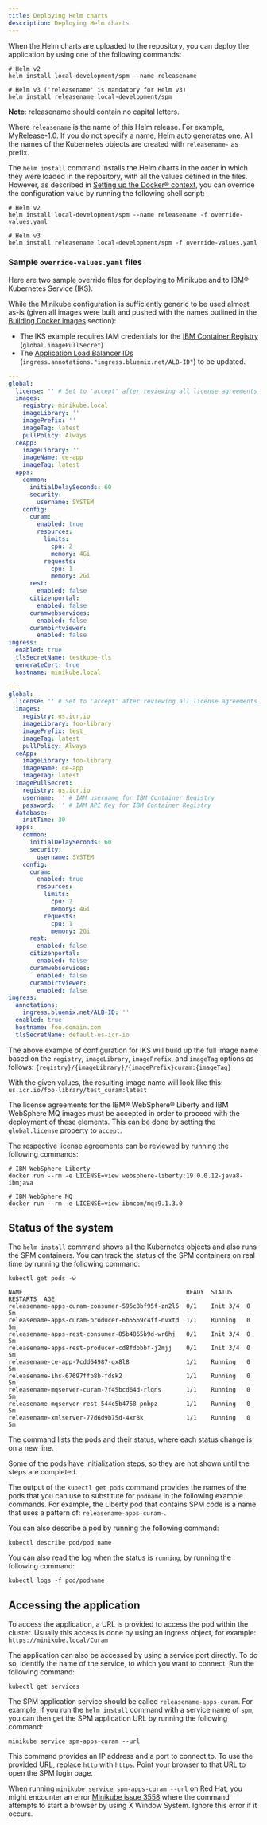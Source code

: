 ```yaml
---
title: Deploying Helm charts
description: Deploying Helm charts
---
```


When the Helm charts are uploaded to the repository, you can deploy the application by using one of the following commands:

```shell
# Helm v2
helm install local-development/spm --name releasename

# Helm v3 ('releasename' is mandatory for Helm v3)
helm install releasename local-development/spm
```

<InlineNotification>

**Note**: releasename should contain no capital letters.

</InlineNotification>

Where `releasename` is the name of this Helm release. For example, MyRelease-1.0.
If you do not specify a name, Helm auto generates one. All the names of the Kubernetes objects are created with `releasename-` as prefix.

The `helm install` command installs the Helm charts in the order in which they were loaded in the repository, with all the values defined in the files.
However, as described in [Setting up the Docker® context](../02-build-images/setup_docker_context), you can override the configuration value by running the following shell script:

```shell
# Helm v2
helm install local-development/spm --name releasename -f override-values.yaml

# Helm v3
helm install releasename local-development/spm -f override-values.yaml
```

### Sample `override-values.yaml` files

Here are two sample override files for deploying to Minikube and to IBM® Kubernetes Service (IKS).

<InlineNotification>

While the Minikube configuration is sufficiently generic to be used almost as-is (given all images were built and pushed with the names outlined in the [Building Docker images](../02-build-images/build_images) section):

* The IKS example requires IAM credentials for the [IBM Container Registry](https://cloud.ibm.com/docs/containers?topic=containers-registry) (`global.imagePullSecret`)
* The [Application Load Balancer IDs](https://cloud.ibm.com/docs/containers?topic=containers-ingress_annotation#alb-id) (`ingress.annotations."ingress.bluemix.net/ALB-ID"`) to be updated.

</InlineNotification>

<Tabs>

<Tab label="Minikube">
<Row>
<Column>

```yaml path=minikube-values.yaml src=/resources/minikube-values.yaml
---
global:
  license: '' # Set to 'accept' after reviewing all license agreements
  images:
    registry: minikube.local
    imageLibrary: ''
    imagePrefix: ''
    imageTag: latest
    pullPolicy: Always
  ceApp:
    imageLibrary: ''
    imageName: ce-app
    imageTag: latest
  apps:
    common:
      initialDelaySeconds: 60
      security:
        username: SYSTEM
    config:
      curam:
        enabled: true
        resources:
          limits:
            cpu: 2
            memory: 4Gi
          requests:
            cpu: 1
            memory: 2Gi
      rest:
        enabled: false
      citizenportal:
        enabled: false
      curamwebservices:
        enabled: false
      curambirtviewer:
        enabled: false
ingress:
  enabled: true
  tlsSecretName: testkube-tls
  generateCert: true
  hostname: minikube.local
```

</Column>
</Row>
</Tab>

<Tab label="IBM Kubernetes Service">
<Row>
<Column>

```yaml path=iks-values.yaml src=/resources/iks-values.yaml
---
global:
  license: '' # Set to 'accept' after reviewing all license agreements
  images:
    registry: us.icr.io
    imageLibrary: foo-library
    imagePrefix: test_
    imageTag: latest
    pullPolicy: Always
  ceApp:
    imageLibrary: foo-library
    imageName: ce-app
    imageTag: latest
  imagePullSecret:
    registry: us.icr.io
    username: '' # IAM username for IBM Container Registry
    password: '' # IAM API Key for IBM Container Registry
  database:
    initTime: 30
  apps:
    common:
      initialDelaySeconds: 60
      security:
        username: SYSTEM
    config:
      curam:
        enabled: true
        resources:
          limits:
            cpu: 2
            memory: 4Gi
          requests:
            cpu: 1
            memory: 2Gi
      rest:
        enabled: false
      citizenportal:
        enabled: false
      curamwebservices:
        enabled: false
      curambirtviewer:
        enabled: false
ingress:
  annotations:
    ingress.bluemix.net/ALB-ID: ''
  enabled: true
  hostname: foo.domain.com
  tlsSecretName: default-us-icr-io
```

</Column>
</Row>
</Tab>

</Tabs>

<InlineNotification>

The above example of configuration for IKS will build up the full image name based on the `registry`, `imageLibrary`, `imagePrefix`, and `imageTag` options as follows: `{registry}/{imageLibrary}/{imagePrefix}curam:{imageTag}`

With the given values, the resulting image name will look like this: `us.icr.io/foo-library/test_curam:latest`

</InlineNotification>

The license agreements for the IBM® WebSphere® Liberty and IBM WebSphere MQ images must be accepted in order to proceed with the deployment of these elements. This can be done by setting the `global.license` property to `accept`.

The respective license agreements can be reviewed by running the following commands:

```shell
# IBM WebSphere Liberty
docker run --rm -e LICENSE=view websphere-liberty:19.0.0.12-java8-ibmjava

# IBM WebSphere MQ
docker run --rm -e LICENSE=view ibmcom/mq:9.1.3.0
```

## Status of the system

The `helm install` command shows all the Kubernetes objects and also runs the SPM containers. You can track the status of the SPM containers on real time by running the following command:

```shell
kubectl get pods -w

NAME                                              READY  STATUS    RESTARTS  AGE
releasename-apps-curam-consumer-595c8bf95f-zn2l5  0/1    Init 3/4  0         5m
releasename-apps-curam-producer-6b5569c4ff-nvxtd  1/1    Running   0         5m
releasename-apps-rest-consumer-85b4865b9d-wr6hj   0/1    Init 3/4  0         5m
releasename-apps-rest-producer-cd8fdbbbf-j2mjj    0/1    Init 3/4  0         5m
releasename-ce-app-7cdd64987-qx8l8                1/1    Running   0         5m
releasename-ihs-67697ffb8b-fdsk2                  1/1    Running   0         5m
releasename-mqserver-curam-7f45bcd64d-rlqns       1/1    Running   0         5m
releasename-mqserver-rest-544c5b4758-pnbpz        1/1    Running   0         5m
releasename-xmlserver-77d6d9b75d-4xr8k            1/1    Running   0         5m

```

The command lists the pods and their status, where each status change is on a new line.

Some of the pods have initialization steps, so they are not shown until the steps are completed.

The output of the `kubectl get pods` command provides the names of the pods that you can use to substitute for `podname` in the following example commands.
For example, the Liberty pod that contains SPM code is a name that uses a pattern of: `releasename-apps-curam-`.

You can also describe a pod by running the following command:

```shell
kubectl describe pod/pod name
```

You can also read the log when the status is `running`, by running the following command:

```shell
kubectl logs -f pod/podname
```

## Accessing the application

To access the application, a URL is provided to access the pod within the cluster. Usually this access is done by using an ingress object, for example: `https://minikube.local/Curam`

The application can also be accessed by using a service port directly. To do so, identify the name of the service, to which you want to connect. Run the following command:

```shell
kubectl get services
```

The SPM application service should be called `releasename-apps-curam`. For example, if you run the `helm install` command with a service name of `spm`, you can then get the SPM application URL by running the following command:

```shell
minikube service spm-apps-curam --url
```

This command provides an IP address and a port to connect to.  To use the provided URL, replace  `http` with `https`. Point your browser to that URL to open the SPM login page.

When running `minikube service spm-apps-curam --url` on Red Hat, you might encounter an error
[Minikube issue 3558](https://github.com/kubernetes/minikube/issues/3558) where the command attempts to start a browser by using X Window System. Ignore this error if it occurs.
